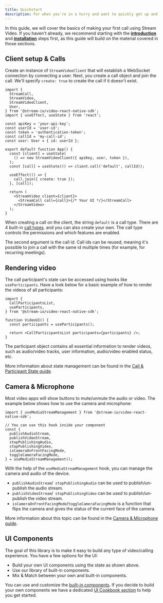 ```yaml
---
title: Quickstart
description: For when you're in a hurry and want to quickly get up and running
---
```


In this guide, we will cover the basics of making your first call using Stream Video.
If you haven't already, we recommend starting with the **[introduction](../../)** and **[installation](../installation)** steps first, as this guide will build on the material covered in those sections.

## Client setup & Calls

Create an instance of `StreamVideoClient` that will establish a WebSocket connection by connecting a user. Next, you create a call object and join the call. We'll specify `create: true` to create the call if it doesn't exist.

```tsx
import {
  StreamCall,
  StreamVideo,
  StreamVideoClient,
  User,
} from '@stream-io/video-react-native-sdk';
import { useEffect, useState } from 'react';

const apiKey = 'your-api-key';
const userId = 'user-id';
const token = 'authentication-token';
const callId = 'my-call-id';
const user: User = { id: userId };

export default function App() {
  const [client] = useState(
    () => new StreamVideoClient({ apiKey, user, token }),
  );
  const [call] = useState(() => client.call('default', callId));

  useEffect(() => {
    call.join({ create: true });
  }, [call]);

  return (
    <StreamVideo client={client}>
      <StreamCall call={call}>{/* Your UI */}</StreamCall>
    </StreamVideo>
  );
}
```

When creating a call on the client, the string `default` is a call type. There are 4 built-in [call types](../../core/configuring-call-types/). and you can also create your own.
The call type controls the permissions and which features are enabled.

The second argument is the call id. Call ids can be reused, meaning it's possible to join a call with the same id multiple times (for example, for recurring meetings).

## Rendering video

The call participant's state can be accessed using hooks like `useParticipants`. Have a look below for a basic example of how to render the videos of all participants:

```tsx
import {
  CallParticipantsList,
  useParticipants,
} from '@stream-io/video-react-native-sdk';

function VideoUI() {
  const participants = useParticipants();

  return <CallParticipantsList participants={participants} />;
}
```

The participant object contains all essential information to render videos, such as audio/video tracks, user information, audio/video enabled status, etc.

More information about state management can be found in the [Call & Participant State guide](../../core/call-and-participant-state).

## Camera & Microphone

Most video apps will show buttons to mute/unmute the audio or video. The example below shows how to use the camera and microphone:

```tsx
import { useMediaStreamManagement } from '@stream-io/video-react-native-sdk';

// You can use this hook inside your component
const {
  publishAudioStream,
  publishVideoStream,
  stopPublishingAudio,
  stopPublishingVideo,
  isCameraOnFrontFacingMode,
  toggleCameraFacingMode,
} = useMediaStreamManagement();
```

With the help of the `useMediaStreamManagement` hook, you can manage the camera and audio of the device.

- `publishAudioStream`/` stopPublishingAudio` can be used to publish/un-publish the audio stream.
- `publishVideoStream`/` stopPublishingVideo` can be used to publish/un-publish the video stream.
- `isCameraOnFrontFacingMode`/`toggleCameraFacingMode` is a function that flips the camera and gives the status of the current face of the camera.

More information about this topic can be found in the [Camera & Microphone guide](../../core/camera-and-microphone).

## UI Components

The goal of this library is to make it easy to build any type of video/calling experience. You have a few options for the UI:

- Build your own UI components using the state as shown above.
- Use our library of built-in components.
- Mix & Match between your own and built-in components.

You can use and customize the [built-in components](../../ui-components/overview).
If you decide to build your own components we have a dedicated [UI Cookbook section](../../ui-cookbook/overview) to help you get started.
